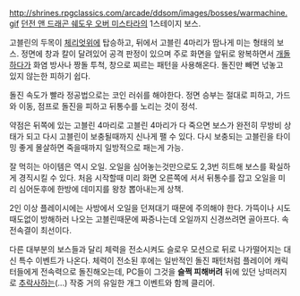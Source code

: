 http://shrines.rpgclassics.com/arcade/ddsom/images/bosses/warmachine.gif
[[던전 앤 드래곤 쉐도우 오버 미스타라]]의 1스테이지 보스.

고블린의 두목이 [[체리엇]]위에 탑승하고, 뒤에서 고블린 4마리가 땀나게 미는 형태의 보스. 정면에 창과 칼이 달려있어 공격 판정이 있으며 주로 화면을 앞뒤로 왕복하면서 [[개돌]]하다가 화염 방사나 짱돌 투척, 창으로 찌르는 패턴을 사용해온다. 돌진만 빼면 넋놓고 있지 않는한 피하기 쉽다.

돌진 속도가 빨라 정공법으로는 코인 러쉬를 해야한다. 정면 승부는 절대로 피하고, 가드와 이동, 점프로 돌진을 피하고 뒤통수를 노리는 것이 정석.

약점은 뒤쪽에 있는 고블린 4마리로 고블린 4마리가 다 죽으면 보스가 완전히 무방비 상태가 되고 다시 고블린이 보충될때까지 신나게 팰 수 있다. 다시 보충되는 고블린을 타이밍 좋게 몰살하면 죽을때까지 일방적으로 패는게 가능.

잘 먹히는 아이템은 역시 오일. 오일을 심어놓는것만으로도 2,3번 히트해 보스를 확실하게 경직시킬 수 있다. 처음 시작할때 미리 화면 오른쪽에 서서 뒤통수를 잡고 오일을 미리 심어둔후에 한방에 데미지를 왕창 뽑아내는게 상책.

2인 이상 플레이시에는 사방에서 오일을 던져대기 때문에 주의해야 한다. 가뜩이나 시도때도없이 방해하러 나오는 고블린때문에 짜증나는데 오일까지 신경쓰려면 골아프다. 속전속결이 최선이다.

다른 대부분의 보스들과 달리 체력을 전소시켜도 슬로우 모션으로 뒤로 나가떨어지는 대신 특수 이벤트가 나온다. 체력이 전소된 후에는 일반적인 돌진 패턴처럼 플레이어 캐릭터들에게 전속력으로 돌진해오는데, PC들이 그것을 '''슬쩍 피해버려''' 뒤에 있던 낭떠러지로 [[추락사]]하는(...) 작중 거의 유일한 개그 이벤트와 함께 클리어.
